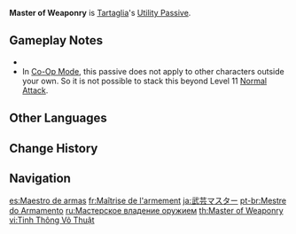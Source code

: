 {{About|the [[Utility Passive]]|the [[Genius Invokation TCG]] Event Card|Master of Weaponry (Event Card)}}
{{Talent Infobox
|image         = Talent Master of Weaponry.png
|character     = Tartaglia
|type          = Utility Passive
|info          = [[Talent Level Increase|Increases]] your own party members' [[Normal Attack]] Level by 1.
|utility1      = Level Increase
|utility2      = Talent Level Increase
|utility3      = Normal Attack Level Increase
|utility4      = Party
}}
'''Master of Weaponry''' is [[Tartaglia]]'s [[Utility Passive]].

==Gameplay Notes==
* {{Talent Note|character=Tartaglia|talent=Master of Weaponry|dead}}
* In [[Co-Op Mode]], this passive does not apply to other characters outside your own. So it is not possible to stack this beyond Level 11 [[Normal Attack]].

==Other Languages==
{{Other Languages
|en      = Master of Weaponry
|zhs     = 诸武精通
|zhs_rm  = Zhūwǔ Jīngtōng
|zht     = 諸武精通
|zht_rm  = Zhūwǔ Jīngtōng
|zh_tl   = Mastery of All Weapons
|ja      = 武芸マスター
|ja_rm   = Bugei Masutaa
|ja_tl   = Weaponry Master
|ko      = 무예 마스터리
|ko_tl   = Weaponry Mastery
|es      = Maestro de armas
|es_tl   = Master of Weapons
|fr      = Maîtrise de l'armement
|fr_tl   = Weaponry Mastery
|ru      = Мастерское владение оружием
|ru_tl   = Masterful Possession of Weapons
|th      = Master of Weaponry
|vi      = {{tt|Tinh Thông|精通}} {{tt|Võ Thuật|武術}}
|vi_tl   = Expert of Martial Arts
|de      = Ausgeklügelte Bewaffnung
|de_tl   = Sophisticated Weaponry
|id      = Master of Weaponry
|pt      = Mestre do Armamento
|pt_tl   = 
|tr      = Silah Ustası
|tr_tl   = Weapon Master
|it      = Maestro degli armamenti
|it_tl   = Master of Weaponry
}}

==Change History==
{{Change History|1.1}}

==Navigation==
{{Talent Navbox|Tartaglia}}

[[es:Maestro de armas]]
[[fr:Maîtrise de l'armement]]
[[ja:武芸マスター]]
[[pt-br:Mestre do Armamento]]
[[ru:Мастерское владение оружием]]
[[th:Master of Weaponry]]
[[vi:Tinh Thông Võ Thuật]]